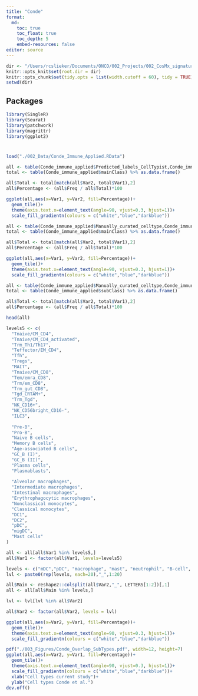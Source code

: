 ```yaml
---
title: "Conde"
format: 
  md:
    toc: true
    toc_float: true
    toc_depth: 5
    embed-resources: false
editor: source
---
```


```r
dir <- "/Users/rcslieker/Documents/ONCO/002_Projects/002_CosMx_signatures"
knitr::opts_knit$set(root.dir = dir)
knitr::opts_chunk$set(tidy.opts = list(width.cutoff = 60), tidy = TRUE)
setwd(dir)
```

## Packages

```r
library(SingleR)
library(Seurat)
library(patchwork)
library(magrittr)
library(ggplot2)
```

#

```r
load("./002_Data/Conde_Immune_Applied.RData")
```


```r
all <- table(Conde_immune_applied$Predicted_labels_CellTypist,Conde_immune_applied$mainClass) %>% as.data.frame()
total <- table(Conde_immune_applied$mainClass) %>% as.data.frame()

all$Total <- total[match(all$Var2, total$Var1),2]
all$Percentage <- (all$Freq / all$Total)*100
```


```r
ggplot(all,aes(x=Var1, y=Var2, fill=Percentage))+
  geom_tile()+
  theme(axis.text.x=element_text(angle=90, vjust=0.3, hjust=1))+
  scale_fill_gradientn(colours = c("white","blue","darkblue"))
```

```r
all <- table(Conde_immune_applied$Manually_curated_celltype,Conde_immune_applied$mainClass) %>% as.data.frame()
total <- table(Conde_immune_applied$mainClass) %>% as.data.frame()

all$Total <- total[match(all$Var2, total$Var1),2]
all$Percentage <- (all$Freq / all$Total)*100
```


```r
ggplot(all,aes(x=Var1, y=Var2, fill=Percentage))+
  geom_tile()+
  theme(axis.text.x=element_text(angle=90, vjust=0.3, hjust=1))+
  scale_fill_gradientn(colours = c("white","blue","darkblue"))
```


```r
all <- table(Conde_immune_applied$Manually_curated_celltype,Conde_immune_applied$subClass) %>% as.data.frame()
total <- table(Conde_immune_applied$subClass) %>% as.data.frame()

all$Total <- total[match(all$Var2, total$Var1),2]
all$Percentage <- (all$Freq / all$Total)*100

head(all)
```

```r

levels5 <- c(
  "Tnaive/CM_CD4",
  "Tnaive/CM_CD4_activated",
  "Trm_Th1/Th17",
  "Teffector/EM_CD4",
  "Tfh",
  "Tregs",
  "MAIT",
  "Tnaive/CM_CD8",
  "Tem/emra_CD8",
  "Trm/em_CD8",
  "Trm_gut_CD8",
  "Tgd_CRTAM+",
  "Trm_Tgd",
  "NK_CD16+",
  "NK_CD56bright_CD16-",
  "ILC3",
  
  "Pre-B",
  "Pro-B",
  "Naive B cells",
  "Memory B cells",
  "Age-associated B cells",
  "GC_B (I)",
  "GC_B (II)",
  "Plasma cells",
  "Plasmablasts",
  
  "Alveolar macrophages",
  "Intermediate macrophages",
  "Intestinal macrophages",
  "Erythrophagocytic macrophages",
  "Nonclassical monocytes",
  "Classical monocytes",
  "DC1",
  "DC2",
  "pDC",
  "migDC",
  "Mast cells"
)

all <- all[all$Var1 %in% levels5,]
all$Var1 <- factor(all$Var1, levels=levels5)
```

```r
levels <- c("mDC","pDC", "macrophage", "mast", "neutrophil", "B-cell", "plasma cell", "T CD4", "T CD8", "Treg")
lvl <- paste0(rep(levels, each=20),"_",1:20)

all$Main <- reshape2::colsplit(all$Var2,"_", LETTERS[1:2])[,1]
all <- all[all$Main %in% levels,]

lvl <- lvl[lvl %in% all$Var2]

all$Var2 <- factor(all$Var2, levels = lvl)


```

```r
ggplot(all,aes(x=Var2, y=Var1, fill=Percentage))+
  geom_tile()+
  theme(axis.text.x=element_text(angle=90, vjust=0.3, hjust=1))+
  scale_fill_gradientn(colours = c("white","blue","darkblue"))
```


```r
pdf("./003_Figures/Conde_Overlap_SubTypes.pdf", width=12, height=7)
ggplot(all,aes(x=Var2, y=Var1, fill=Percentage))+
  geom_tile()+
  theme(axis.text.x=element_text(angle=90, vjust=0.3, hjust=1))+
  scale_fill_gradientn(colours = c("white","blue","darkblue"))+
  xlab("Cell types current study")+
  ylab("Cell types Conde et al.")
dev.off()
```



